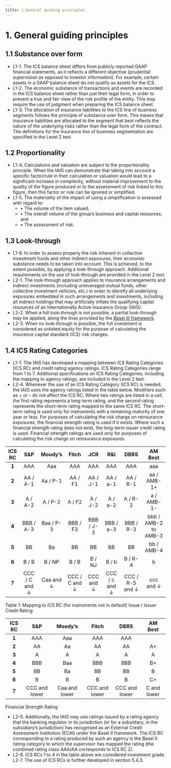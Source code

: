 ```yaml
---
title: 1.General guiding principles
---
```

# 1. General guiding principles

## 1.1	Substance over form
- L1-1.  The ICS balance sheet differs from publicly reported GAAP financial statements, as it reflects a different objective (prudential supervision as opposed to investor information). For example, certain assets in a GAAP balance sheet do not qualify as assets for the ICS.
- L1-2.  The economic substance of transactions and events are recorded in the ICS balance sheet rather than just their legal form, in order to present a true and fair view of the risk profile of the entity. This may require the use of judgment when preparing the ICS balance sheet.
- L1-3. The allocation of insurance liabilities to the ICS line of business segments follows the principle of substance over form. This means that insurance liabilities are allocated to the segment that best reflects the nature of the underlying risks rather than the legal form of the contract. The definitions for the insurance line of business segmentation are specified in the Level 2 text.

## 1.2	Proportionality
- L1-4. Calculations and valuation are subject to the proportionality principle. When the IAIG can demonstrate that taking into account a specific factor/rule in their calculation or valuation would lead to a significant increase in complexity, without material improvement to the quality of the figure produced or to the assessment of risk linked to this figure, then this factor or rule can be ignored or simplified.
- L1-5.  The materiality of the impact of using a simplification is assessed with regard to:
  - •	The volume of the item valued;
  - •	The overall volume of the group’s business and capital resources; and
  - •	The assessment of risk.

## 1.3	Look-through
- L1-6.  In order to assess properly the risk inherent in collective investment funds and other indirect exposures, their economic substance needs to be taken into account. This is achieved, to the extent possible, by applying a look-through approach. Additional requirements on the use of look-through are provided in the Level 2 text.
- L2-1. The look-through approach applies to insurance arrangements and indirect investments (including unleveraged mutual funds, other collective investment vehicles, etc.) in order to identify all underlying exposures embedded in such arrangements and investments, including all indirect holdings that may artificially inflate the qualifying capital resources of an Internationally Active Insurance Group (IAIG).
- L2-2.  When a full look-through is not possible, a partial look-through may be applied, along the lines provided by the [Basel III framework](https://www.bis.org/publ/bcbs266.htm).
- L2-3.  When no look-through is possible, the full investment is considered as unlisted equity for the purpose of calculating the insurance capital standard (ICS) risk charges.

## 1.4	ICS Rating Categories
- L1-7.  The IAIS has developed a mapping between ICS Rating Categories (ICS RC) and credit rating agency ratings. ICS Rating Categories range from 1 to 7. Additional specifications on ICS Rating Categories, including the mapping to agency ratings, are included in the Level 2 text.
- L2-4.  Whenever the use of an ICS Rating Category (ICS RC) is needed, the IAIG uses the agency ratings listed in the table below. Modifiers such as + or – do not affect the ICS RC. Where two ratings are listed in a cell, the first rating represents a long-term rating, and the second rating represents the short-term rating mapped to the same ICS RC. The short-term rating is used only for instruments with a remaining maturity of one year or less. For purposes of calculating the risk charge on reinsurance exposures, the financial strength rating is used if it exists. Where such a financial strength rating does not exist, the long-term issuer credit rating is used. Financial strength ratings are used only for purposes of calculating the risk charge on reinsurance exposures.

| **ICS RC** | **S&P**        | **Moody’s**     | **Fitch**         | **JCR**          | **R&I**           | **DBRS**         | **AM Best**            |
|:---------:|:--------------:|:---------------:|:-----------------:|:----------------:|:-----------------:|:----------------:|:-----------------------:|
| **1**     | AAA            | Aaa             | AAA               | AAA              | AAA               | AAA              | aaa                     |
| **2**     | AA / A-1       | Aa / P-1        | AA / F1           | AA / J-1         | AA / a-1          | AA / R-1         | aa / AMB-1+             |
| **3**     | A / A-2        | A / P-2         | A / F2            | A / J-2          | A / a-2           | A / R-2          | a / AMB-1-              |
| **4**     | BBB / A-3      | Baa / P-3       | BBB / F3          | BBB / J-3        | BBB / a-3         | BBB / R-3        | bbb / AMB-2 to AMB-3    |
| **5**     | BB             | Ba              | BB                | BB               | BB                | BB               | bb / AMB-4              |
| **6**     | B / B          | B / NP          | B / B             | B / NJ           | B / b             | B / R-4          | b                       |
| **7**     | CCC / C and ↓  | Caa and ↓       | CCC / C and ↓     | CCC and ↓        | CCC / c and ↓     | CCC / R-5 and ↓  | ccc and ↓               |

<GCaption>Table 1: Mapping to ICS RC (for instruments not in default) Issue / Issuer Credit Rating</GCaption>


| **ICS RC** | **S&P**         | **Moody’s**      | **Fitch**         | **DBRS**         | **AM Best**     |
|:---------:|:---------------:|:----------------:|:-----------------:|:----------------:|:---------------:|
| **1**     | AAA             | Aaa              | AAA               | AAA              |                 |
| **2**     | AA              | Aa               | AA                | AA               | A+              |
| **3**     | A               | A                | A                 | A                | A               |
| **4**     | BBB             | Baa              | BBB               | BBB              | B+              |
| **5**     | BB              | Ba               | BB                | BB               | B               |
| **6**     | B               | B                | B                 | B                | C+              |
| **7**     | CCC and lower   | Caa and lower    | CCC and lower     | CCC and lower    | C and lower     |

<GCaption>Financial Strength Rating</GCaption>

- L2-5.  Additionally, the IAIG may use ratings issued by a rating agency that the banking regulator in its jurisdiction (or for a subsidiary, in the subsidiary’s jurisdiction) has recognised as an External Credit Assessment Institution (ECAI) under the Basel II framework. The ICS RC corresponding to a rating produced by such an agency is the Basel II rating category to which the supervisor has mapped the rating (the combined rating class AAA/AA corresponds to ICS RC 2).
- L2-6.  ICS RCs 1 to 4 in the table above are considered investment grade. L2-7.  The use of ICS RCs is further developed in section 5.4.3.
